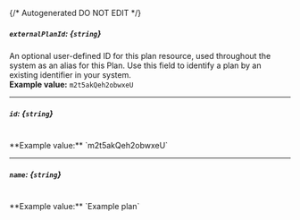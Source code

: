 {/* Autogenerated DO NOT EDIT  */}
##### `externalPlanId`: *{`string`}*
An optional user\-defined ID for this plan resource, used throughout the system as an alias for this Plan. Use this field to identify a plan by an existing identifier in your system.
<br/>
**Example value:** `m2t5akQeh2obwxeU`

---
##### `id`: *{`string`}*
<br/>
**Example value:** `m2t5akQeh2obwxeU`

---
##### `name`: *{`string`}*
<br/>
**Example value:** `Example plan`

